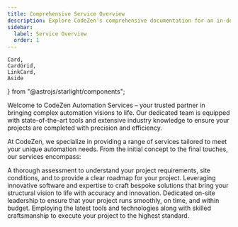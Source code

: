 ```yaml
---
title: Comprehensive Service Overview
description: Explore CodeZen's comprehensive documentation for an in-depth look at our premium tools and automation services. 
sidebar:
  label: Service Overview
  order: 1
---
```


    Card,
    CardGrid,
    LinkCard,
    Aside
} from "@astrojs/starlight/components";

Welcome to CodeZen Automation Services – your trusted partner in bringing complex automation visions to life. Our dedicated team is equipped with state-of-the-art tools and extensive industry knowledge to ensure your projects are completed with precision and efficiency.

At CodeZen, we specialize in providing a range of services tailored to meet your unique automation needs. From the initial concept to the final touches, our services encompass:

<CardGrid stagger>

  <Card title="Pre-automation Consultations" icon="star">
    A thorough assessment to understand your project requirements, site conditions, and to provide a clear roadmap for your project.
  </Card>

  <Card title="Design and Engineering" icon="star">
    Leveraging innovative software and expertise to craft bespoke solutions that bring your structural vision to life with accuracy and innovation.
  </Card>

   <Card title="Project Management" icon="star">
    Dedicated on-site leadership to ensure that your project runs smoothly, on time, and within budget.
  </Card>

   <Card title="Automation and Installation" icon="star">
    Employing the latest tools and technologies along with skilled craftsmanship to execute your project to the highest standard.
  </Card>
</CardGrid>